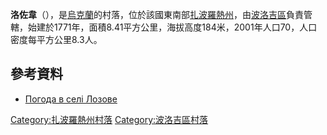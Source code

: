 {{coord|47|25|34|N|36|31|55|E|scale:100000|display=title}}

'''洛佐韋'''（{{lang-uk|Лозове}}），是[[烏克蘭|烏克蘭]]的村落，位於該國東南部[[扎波羅熱州|扎波羅熱州]]，由[[波洛吉區|波洛吉區]]負責管轄，始建於1771年，面積8.41平方公里，海拔高度184米，2001年人口70，人口密度每平方公里8.3人。

==參考資料==
* [http://weather.in.ua/ua/zaporozhskaja/13776 Погода в селі Лозове] {{Wayback|url=http://weather.in.ua/ua/zaporozhskaja/13776 |date=20200804033025 }}

[[Category:扎波羅熱州村落|Category:扎波羅熱州村落]]
[[Category:波洛吉區村落|Category:波洛吉區村落]]


{{Zaporizhia-geo-stub}}